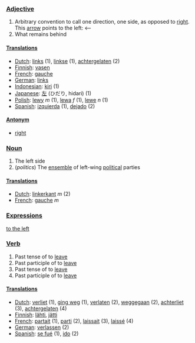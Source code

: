 ===[[Adjective]]===

# Arbitrary convention to call one direction, one side, as opposed to [[right]]. This [[arrow]] points to the left: <--
# What remains behind

====[[Translation]]s====

*[[Dutch]]: [[links]] (1), [[linkse]] (1), [[achtergelaten]] (2)
*[[Finnish]]: [[vasen]]
*[[French]]: [[gauche]]
*[[German]]: [[links]]
*[[Indonesian]]: [[kiri]] (1)
*[[Japanese]]: [[左]] (ひだり, hidari) (1)
*[[Polish]]: [[lewy]] ''m'' (1), [[lewa]] ''f'' (1), [[lewe]] ''n'' (1)
*[[Spanish]]: [[izquierda]] (1), [[dejado]] (2)

====[[Antonym]]====

*[[right]]

===[[Noun]]===

# The left side
# (''politics'') The [[ensemble]] of left-wing [[political]] parties

====[[Translation]]s====

*[[Dutch]]: [[linkerkant]] ''m'' (2)
*[[French]]: [[gauche]] ''m''

===[[Expressions]]===

[[to the left]]

===[[Verb]]===

#Past tense of to [[leave]]
#Past participle of to [[leave]]
#Past tense of to [[leave]]
#Past participle of to [[leave]]

====[[Translation]]s====

*[[Dutch]]: [[verliet]] (1), [[ging weg]] (1), [[verlaten]] (2), [[weggegaan]] (2), [[achterliet]] (3), [[achtergelaten]] (4)
*[[Finnish]]: [[lähti]], [[jätti]]
*[[French]]: [[partait]] (1), [[parti]] (2), [[laissait]] (3), [[laissé]] (4)
*[[German]]: [[verlassen]] (2)
*[[Spanish]]: [[se fué]] (1), [[ido]] (2)